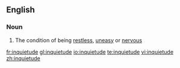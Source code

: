 ==English==

===Noun===
{{en-noun|-}}

# The condition of being [[restless]], [[uneasy]] or [[nervous]]

[[fr:inquietude]]
[[gl:inquietude]]
[[io:inquietude]]
[[te:inquietude]]
[[vi:inquietude]]
[[zh:inquietude]]